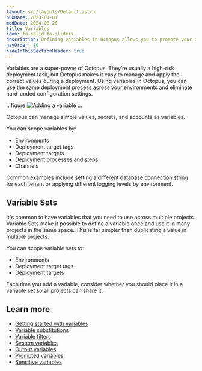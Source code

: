 ```yaml
---
layout: src/layouts/Default.astro
pubDate: 2023-01-01
modDate: 2024-08-28
title: Variables
icon: fa-solid fa-sliders
description: Defining variables in Octopus allows you to promote your applications through environments and update their configuration files.
navOrder: 80
hideInThisSectionHeader: true
---
```

Variables are a super-power of Octopus. They’re usually a high-risk deployment task, but Octopus makes it easy to manage and apply the correct values during a deployment. Using variables in Octopus, you can use the same deployment process across your environments and eliminate hard-coded configuration settings.

:::figure
![Adding a variable](/docs/img/projects/variables/images/project-variables.png)
:::

Octopus can manage simple values, secrets, and accounts as variables.

You can scope variables by:
- Environments
- Deployment target tags
- Deployment targets
- Deployment processes and steps
- Channels

Common examples include setting a different database connection string for each tenant or applying different logging levels by environment.

## Variable Sets

It's common to have variables that you need to use across multiple projects. Variable Sets make it possible to define a variable once and use it in many projects in the same space.  This is far simpler than duplicating a value in multiple projects.

You can scope variable sets to:
- Environments
- Deployment target tags
- Deployment targets

Each time you add a variable, consider whether you should place it in a variable set so all projects can share it.

## Learn more

- [Getting started with variables](/docs/projects/variables/getting-started)
- [Variable substitutions](/docs/projects/variables/variable-substitutions)
- [Variable filters](/docs/projects/variables/variable-filters)
- [System variables](/docs/projects/variables/system-variables)
- [Output variables](/docs/projects/variables/output-variables)
- [Prompted variables](/docs/projects/variables/prompted-variables)
- [Sensitive variables](/docs/projects/variables/sensitive-variables)